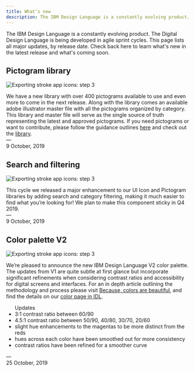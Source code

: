 ```yaml
---
title: What’s new
description: The IBM Design Language is a constantly evolving product. The Digital Design Language is being developed in agile sprint cycles. This page lists all major updates, by release date. Check back here to learn what's new in the latest release and what's coming soon.
---
```



<PageDescription>

The IBM Design Language is a constantly evolving product. The Digital Design Language is being developed in agile sprint cycles. This page lists all major updates, by release date. Check back here to learn what's new in the latest release and what's coming soon.

</PageDescription>

## Pictogram library


<Row>
<Column colMd={6} colLg={8}>

![Exporting stroke app icons: step 3](/images/pictos.svg)

</Column>
</Row>

We have a new library with over 400 pictograms available to use and even more to come in the next release. Along with the library comes an available adobe illustrator master file with all the pictograms organized by category. This library and master file will serve as the single source of truth representing the latest and approved pictograms. If you need pictograms or want to contribute, please follow the guidance outlines [here](https://www.ibm.com/design/language/elements/pictograms/contribute) and check out the [library](https://www.ibm.com/design/language/elements/pictogram-library/).<br/>— <br/>9 October, 2019

## Search and filtering

<Row>
<Column colMd={6} colLg={8}>

![Exporting stroke app icons: step 3](/images/search_filter.png)

</Column>
</Row>

This cycle we released a major enhancement to our UI Icon and Pictogram libraries by adding search and category filtering, making it much easier to find what you’re looking for! We plan to make this component sticky in Q4 2019.<br/> — <br/>9 October, 2019


## Color palette V2

<Row>
<Column colMd={6} colLg={8}>

![Exporting stroke app icons: step 3](/images/color.svg)

</Column>
</Row>

We’re pleased to announce the new IBM Design Language V2 color palette. The updates from V1 are quite subtle at first glance but incorporate significant refinements when considering contrast ratios and accessibility for digital screens and interfaces. For an in depth article outlining the methodology and process please visit [Because, colors are beautiful](https://medium.com/carbondesign/because-colors-are-beautiful-52dd4cc39f09), and find the details on our [color page in IDL](https://github.com/carbon-design-system/carbon/raw/master/packages/colors/artifacts/IBM_Colors.zip).

<ul>
    <label>Updates</label>
    <li>3:1 contrast ratio between 60/90</li>
    <li>4.5:1 contrast ratio between 50/90, 40/80, 30/70, 20/60</li>
    <li>slight hue enhancements to the magentas to be more distinct from the reds</li>
    <li>hues across each color have been smoothed out for more consistency</li>
    <li>contrast ratios have been refined for a smoother curve</li>
</ul>

— <br/> 25 October, 2019
